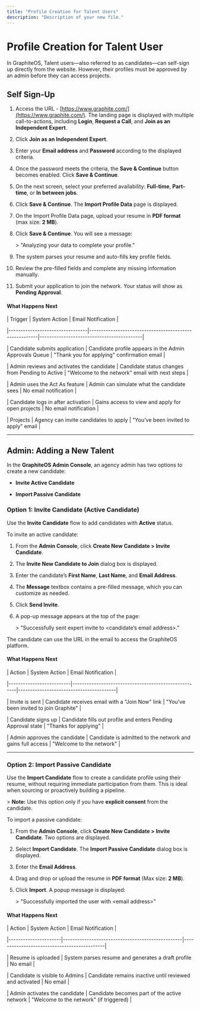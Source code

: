 ```yaml
---
title: "Profile Creation for Talent Users"
description: "Description of your new file."
---
```


# Profile Creation for Talent User

In GraphiteOS, Talent users—also referred to as candidates—can self-sign up directly from the website. However, their profiles must be approved by an admin before they can access projects.

## Self Sign-Up

1. Access the URL - [https://www.graphite.com/](https://www.graphite.com/). The landing page is displayed with multiple call-to-actions, including **Login**, **Request a Call**, and **Join as an Independent Expert**.

2. Click **Join as an Independent Expert**.

3. Enter your **Email address** and **Password** according to the displayed criteria.

4. Once the password meets the criteria, the **Save & Continue** button becomes enabled. Click **Save & Continue**.

5. On the next screen, select your preferred availability: **Full-time**, **Part-time**, or **In between jobs**.

6. Click **Save & Continue**. The **Import Profile Data** page is displayed.

7. On the Import Profile Data page, upload your resume in **PDF format** (max size: **2 MB**).

8. Click **Save & Continue**. You will see a message:  

   \> "Analyzing your data to complete your profile."

9. The system parses your resume and auto-fills key profile fields.

10. Review the pre-filled fields and complete any missing information manually.

11. Submit your application to join the network. Your status will show as **Pending Approval**.

#### What Happens Next

| Trigger                         | System Action                                          | Email Notification                        |

|---------------------------------|--------------------------------------------------------|-------------------------------------------|

| Candidate submits application   | Candidate profile appears in the Admin Approvals Queue | "Thank you for applying" confirmation email |

| Admin reviews and activates the candidate | Candidate status changes from Pending to Active | "Welcome to the network" email with next steps |

| Admin uses the Act As feature   | Admin can simulate what the candidate sees             | No email notification                     |

| Candidate logs in after activation | Gains access to view and apply for open projects     | No email notification                     |

| Projects                        | Agency can invite candidates to apply                  | "You've been invited to apply" email      |

---

## Admin: Adding a New Talent

In the **GraphiteOS Admin Console**, an agency admin has two options to create a new candidate:

- **Invite Active Candidate**

- **Import Passive Candidate**

### Option 1: Invite Candidate (Active Candidate)

Use the **Invite Candidate** flow to add candidates with **Active** status.

To invite an active candidate:

1. From the **Admin Console**, click **Create New Candidate \> Invite Candidate**.

2. The **Invite New Candidate to Join** dialog box is displayed.

3. Enter the candidate’s **First Name**, **Last Name**, and **Email Address**.

4. The **Message** textbox contains a pre-filled message, which you can customize as needed.

5. Click **Send Invite**.

6. A pop-up message appears at the top of the page:  

   \> "Successfully sent expert invite to \<candidate’s email address\>."

The candidate can use the URL in the email to access the GraphiteOS platform.

#### What Happens Next

| Action                   | System Action                                        | Email Notification                      |

|--------------------------|------------------------------------------------------|-----------------------------------------|

| Invite is sent           | Candidate receives email with a "Join Now" link     | "You've been invited to join Graphite"  |

| Candidate signs up       | Candidate fills out profile and enters Pending Approval state | "Thanks for applying"           |

| Admin approves the candidate | Candidate is admitted to the network and gains full access | "Welcome to the network"         |

---

### Option 2: Import Passive Candidate

Use the **Import Candidate** flow to create a candidate profile using their resume, without requiring immediate participation from them. This is ideal when sourcing or proactively building a pipeline.

\> **Note:** Use this option only if you have **explicit consent** from the candidate.

To import a passive candidate:

1. From the **Admin Console**, click **Create New Candidate \> Invite Candidate**. Two options are displayed.

2. Select **Import Candidate**. The **Import Passive Candidate** dialog box is displayed.

3. Enter the **Email Address**.

4. Drag and drop or upload the resume in **PDF format** (Max size: **2 MB**).

5. Click **Import**. A popup message is displayed:  

   \> "Successfully imported the user with \<email address\>"

#### What Happens Next

| Action               | System Action                                    | Email Notification                          |

|----------------------|--------------------------------------------------|---------------------------------------------|

| Resume is uploaded   | System parses resume and generates a draft profile | No email                                    |

| Candidate is visible to Admins | Candidate remains inactive until reviewed and activated | No email                            |

| Admin activates the candidate | Candidate becomes part of the active network | "Welcome to the network" (if triggered)     |